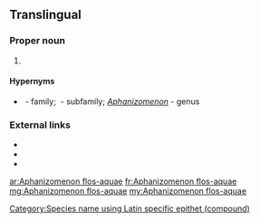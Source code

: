 ==Translingual==
{{rfi|mul}}

===Proper noun===
{{taxoninfl|i=1|g=n|head=[[Aphanizomenon]] {{epinew|flos||la}}-{{epinew|aqua|aquae|la}}}}

# {{taxon|species|family|Nostocaceae|a kind of toxic fresh water [[cyanobacteria]] that can cause massive [[bloom]]s in lakes}}

====Hypernyms====
* {{sense|species}} ''{{taxlink|Nostaceae|family|noshow=1}}''&nbsp;- family; ''{{taxlink|Ababaenoideae|subfamily|noshow=1}}''&nbsp;- subfamily; ''[[Aphanizomenon]]''&nbsp;- genus

===External links===
* {{pedia}}
* {{specieslite|Anabaenoideae}}
* {{comcatlite}}

[[Category:Species name using Latin specific epithet (compound)]]

[[ar:Aphanizomenon flos-aquae]]
[[fr:Aphanizomenon flos-aquae]]
[[mg:Aphanizomenon flos-aquae]]
[[my:Aphanizomenon flos-aquae]]